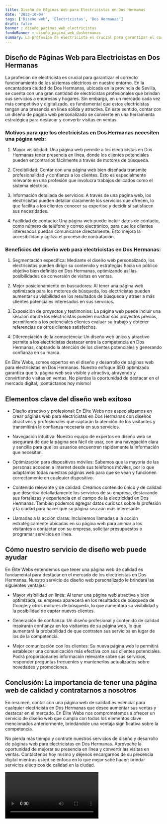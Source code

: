 ```yaml
---
title: Diseño de Páginas Web para Electricistas en Dos Hermanas
date: '2023-10-04'
tags: ['Diseño web', 'Electricistas', 'Dos Hermanas']
draft: false
banner : diseño_paginas_web_electricistas
fondoBanner : diseño_pagina_web_doshermanas
summary: La profesión de electricista es crucial para garantizar el correcto funcionamiento de los sistemas eléctricos en nuestro entorno. En la encantadora ciudad de Dos Hermanas, ubicada en la provincia de Sevilla, se cuenta con una gran cantidad de electricistas profesionales que brindan sus servicios a empresas y hogares. Sin embargo, en un mercado cada vez más competitivo y digitalizado, es fundamental que estos electricistas tengan una presencia en línea sólida y atractiva. En este sentido, contar con un diseño de página web personalizado se convierte en una herramienta estratégica para destacar y convertir visitas en ventas.
---
```


## Diseño de Páginas Web para Electricistas en Dos Hermanas

La profesión de electricista es crucial para garantizar el correcto funcionamiento de los sistemas eléctricos en nuestro entorno. En la encantadora ciudad de Dos Hermanas, ubicada en la provincia de Sevilla, se cuenta con una gran cantidad de electricistas profesionales que brindan sus servicios a empresas y hogares. Sin embargo, en un mercado cada vez más competitivo y digitalizado, es fundamental que estos electricistas tengan una presencia en línea sólida y atractiva. En este sentido, contar con un diseño de página web personalizado se convierte en una herramienta estratégica para destacar y convertir visitas en ventas.

### Motivos para que los electricistas en Dos Hermanas necesiten una página web:

1. Mayor visibilidad: Una página web permite a los electricistas en Dos Hermanas tener presencia en línea, donde los clientes potenciales pueden encontrarlos fácilmente a través de motores de búsqueda.

2. Credibilidad: Contar con una página web bien diseñada transmite profesionalidad y confianza a los clientes. Esto es especialmente relevante en una profesión que involucra trabajos delicados como el sistema eléctrico.

3. Información detallada de servicios: A través de una página web, los electricistas pueden detallar claramente los servicios que ofrecen, lo que facilita a los clientes conocer su expertise y decidir si satisfacen sus necesidades.

4. Facilidad de contacto: Una página web puede incluir datos de contacto, como número de teléfono y correo electrónico, para que los clientes interesados puedan comunicarse directamente. Esto mejora la accesibilidad y agiliza el proceso de contratación.

### Beneficios del diseño web para electricistas en Dos Hermanas:

1. Segmentación específica: Mediante el diseño web personalizado, los electricistas pueden dirigir su contenido y estrategias hacia un público objetivo bien definido en Dos Hermanas, optimizando así las posibilidades de conversión de visitas en ventas.

2. Mejor posicionamiento en buscadores: Al tener una página web optimizada para los motores de búsqueda, los electricistas pueden aumentar su visibilidad en los resultados de búsqueda y atraer a más clientes potenciales interesados en sus servicios.

3. Exposición de proyectos y testimonios: La página web puede incluir una sección donde los electricistas pueden mostrar sus proyectos previos, permitiendo a los potenciales clientes evaluar su trabajo y obtener referencias de otros clientes satisfechos.

4. Diferenciación de la competencia: Un diseño web único y atractivo permite a los electricistas destacar entre la competencia en Dos Hermanas, captando la atención de los clientes potenciales y generando confianza en su marca.

En Élite Webs, somos expertos en el diseño y desarrollo de páginas web para electricistas en Dos Hermanas. Nuestro enfoque SEO optimizado garantiza que tu página web sea visible y atractiva, atrayendo y convirtiendo visitas en ventas. No pierdas la oportunidad de destacar en el mercado digital, ¡contáctanos hoy mismo!

<GifSeo />

<Cta />

## Elementos clave del diseño web exitoso

- Diseño atractivo y profesional: En Élite Webs nos especializamos en crear páginas web para electricistas en Dos Hermanas con diseños atractivos y profesionales que captarán la atención de los visitantes y transmitirán la confianza necesaria en sus servicios.

- Navegación intuitiva: Nuestro equipo de expertos en diseño web se asegurará de que la página sea fácil de usar, con una navegación clara y sencilla para que los usuarios encuentren rápidamente la información que necesitan.

- Optimización para dispositivos móviles: Sabemos que la mayoría de las personas acceden a internet desde sus teléfonos móviles, por lo que adaptamos todas nuestras páginas web para que se vean y funcionen correctamente en cualquier dispositivo.

- Contenido relevante y de calidad: Creamos contenido único y de calidad que describa detalladamente los servicios de su empresa, destacando sus fortalezas y experiencia en el campo de la electricidad en Dos Hermanas. También podemos agregar datos curiosos sobre la profesión y la ciudad para hacer que su página sea aún más interesante.

- Llamadas a la acción claras: Incluiremos llamadas a la acción estratégicamente ubicadas en su página web para animar a los visitantes a contactar con su empresa, solicitar presupuestos o programar servicios en línea.

## Cómo nuestro servicio de diseño web puede ayudar

En Élite Webs entendemos que tener una página web de calidad es fundamental para destacar en el mercado de los electricistas en Dos Hermanas. Nuestro servicio de diseño web personalizado le brindará las siguientes ventajas:

- Mayor visibilidad en línea: Al tener una página web atractiva y bien optimizada, su empresa aparecerá en los resultados de búsqueda de Google y otros motores de búsqueda, lo que aumentará su visibilidad y la posibilidad de captar nuevos clientes.

- Generación de confianza: Un diseño profesional y contenido de calidad inspirarán confianza en los visitantes de su página web, lo que aumentará la probabilidad de que contraten sus servicios en lugar de los de la competencia.

- Mejor comunicación con los clientes: Su nueva página web le permitirá establecer una comunicación más efectiva con sus clientes potenciales. Podrá proporcionarles información relevante sobre sus servicios, responder preguntas frecuentes y mantenerlos actualizados sobre novedades y promociones.

## Conclusión: La importancia de tener una página web de calidad y contratarnos a nosotros

En resumen, contar con una página web de calidad es esencial para cualquier electricista en Dos Hermanas que desee aumentar sus ventas y destacar en el mercado. En Élite Webs nos comprometemos a ofrecer un servicio de diseño web que cumpla con todos los elementos clave mencionados anteriormente, brindándole una ventaja significativa sobre la competencia.

No pierda más tiempo y contrate nuestros servicios de diseño y desarrollo de páginas web para electricistas en Dos Hermanas. Aproveche la oportunidad de mejorar su presencia en línea y convertir las visitas en ventas. Contáctenos hoy mismo y déjenos encargarnos de su presencia digital mientras usted se enfoca en lo que mejor sabe hacer: brindar servicios eléctricos de calidad en la ciudad.

<Video />

<CtaBot job='Electricistas' city='Dos Hermanas'/>

<Gmaps query='Dos Hermanas+españa+maps' />